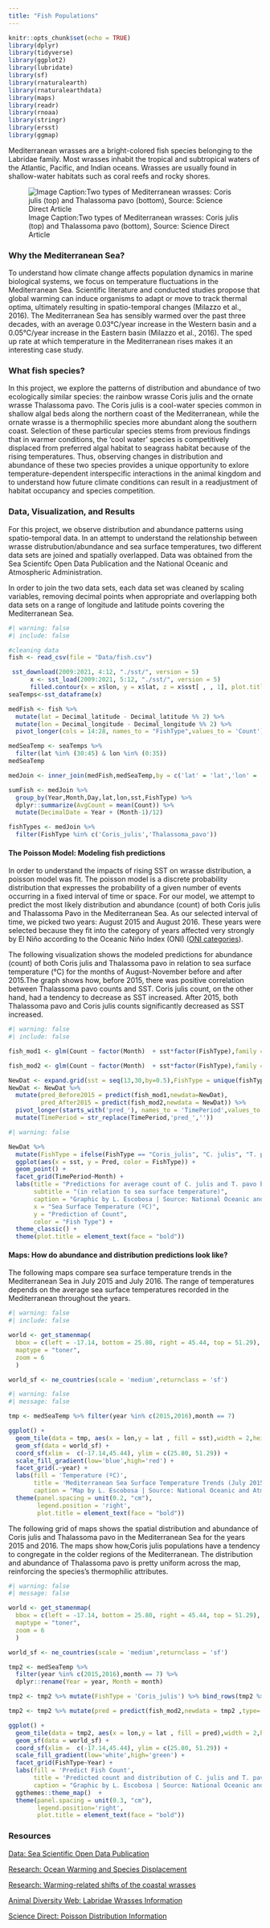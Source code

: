 ```yaml
---
title: "Fish Populations"
---
```


```r
knitr::opts_chunk$set(echo = TRUE)
library(dplyr)
library(tidyverse)
library(ggplot2)
library(lubridate)
library(sf)
library(rnaturalearth)
library(rnaturalearthdata)
library(maps)
library(readr)
library(rnoaa)
library(stringr)
library(ersst)
library(ggmap)
```

Mediterranean wrasses are a bright-colored fish species belonging to the Labridae family. Most wrasses inhabit the tropical and subtropical waters of the Atlantic, Pacific, and Indian oceans. Wrasses are usually found in shallow-water habitats such as coral reefs and rocky shores.

![Image Caption:Two types of Mediterranean wrasses: Coris julis (top) and Thalassoma pavo (bottom), Source: Science Direct Article](Images/fish.png)

### Why the Mediterranean Sea?

To understand how climate change affects population dynamics in marine biological systems, we focus on temperature fluctuations in the Mediterranean Sea. Scientific literature and conducted studies propose that global warming can induce organisms to adapt or move to track thermal optima, ultimately resulting in spatio-temporal changes (Milazzo et al., 2016). The Mediterranean Sea has sensibly warmed over the past three decades, with an average 0.03°C/year increase in the Western basin and a 0.05°C/year increase in the Eastern basin (Milazzo et al., 2016). The sped up rate at which temperature in the Mediterranean rises makes it an interesting case study.

### What fish species?

In this project, we explore the patterns of distribution and abundance of two ecologically similar species: the rainbow wrasse Coris julis and the ornate wrasse Thalassoma pavo. The Coris julis is a cool-water species common in shallow algal beds along the northern coast of the Mediterranean, while the ornate wrasse is a thermophilic species more abundant along the southern coast. Selection of these particular species stems from previous findings that in warmer conditions, the 'cool water' species is competitively displaced from preferred algal habitat to seagrass habitat because of the rising temperatures. Thus, observing changes in distribution and abundance of these two species provides a unique opportunity to exlore temperature-dependent interspecific interactions in the animal kingdom and to understand how future climate conditions can result in a readjustment of habitat occupancy and species competition.

### Data, Visualization, and Results

For this project, we observe distribution and abundance patterns using spatio-temporal data. In an attempt to understand the relationship between wrasse distrubution/abundance and sea surface temperatures, two different data sets are joined and spatially overlapped. Data was obtained from the Sea Scientifc Open Data Publication and the National Oceanic and Atmospheric Administration.

In order to join the two data sets, each data set was cleaned by scaling variables, removing decimal points when appropriate and overlapping both data sets on a range of longitude and latitude points covering the Mediterranean Sea.

```r
#| warning: false
#| include: false

#cleaning data
fish <- read_csv(file = "Data/fish.csv")

 sst_download(2009:2021, 4:12, "./sst/", version = 5)
      x <- sst_load(2009:2021, 5:12, "./sst/", version = 5)
      filled.contour(x = x$lon, y = x$lat, z = x$sst[ , , 1], plot.title = title(main = "Sea Surface Temperatures Around the Globe", xlab = "Latitude", ylab = "Longitude"))
seaTemps<-sst_dataframe(x) 

medFish <- fish %>%
  mutate(lat = Decimal_latitude - Decimal_latitude %% 2) %>%
  mutate(lon = Decimal_longitude - Decimal_longitude %% 2) %>% 
  pivot_longer(cols = 14:28, names_to = "FishType",values_to = 'Count')

medSeaTemp <- seaTemps %>%
  filter(lat %in% (30:45) & lon %in% (0:35))
medSeaTemp

medJoin <- inner_join(medFish,medSeaTemp,by = c('lat' = 'lat','lon' = 'lon','Year' = 'year','Month' = 'month')) %>% mutate(TimePeriod = Year < 2015)

sumFish <- medJoin %>%
  group_by(Year,Month,Day,lat,lon,sst,FishType) %>%
  dplyr::summarize(AvgCount = mean(Count)) %>%
  mutate(DecimalDate = Year + (Month-1)/12)

fishTypes <- medJoin %>%
  filter(FishType %in% c('Coris_julis','Thalassoma_pavo'))
```

#### The Poisson Model: Modeling fish predictions

In order to understand the impacts of rising SST on wrasse distribution, a poisson model was fit. The poisson model is a discrete probability distribution that expresses the probability of a given number of events occurring in a fixed interval of time or space. For our model, we attempt to predict the most likely distribution and abundance (count) of both Coris julis and Thalassoma Pavo in the Mediterranean Sea. As our selected interval of time, we picked two years: August 2015 and August 2016. These years were selected because they fit into the category of years affected very strongly by El Niño according to the Oceanic Niño Index (ONI) ([ONI categories](https://ggweather.com/enso/oni.html)).

The following visualization shows the modeled predictions for abundance (count) of both Coris julis and Thalassoma pavo in relation to sea surface temperature (°C) for the months of August-November before and after 2015.The graph shows how, before 2015, there was positive correlation between Thalassoma pavo counts and SST. Coris julis count, on the other hand, had a tendency to decrease as SST increased. After 2015, both Thalassoma pavo and Coris julis counts significantly decreased as SST increased.

```r
#| warning: false
#| include: false

fish_mod1 <- glm(Count ~ factor(Month)  + sst*factor(FishType),family = 'poisson',data = fishTypes %>% filter(Year < 2015))

fish_mod2 <- glm(Count ~ factor(Month)  + sst*factor(FishType),family = 'poisson',data = fishTypes %>% filter(Year >= 2015))

NewDat <- expand.grid(sst = seq(13,30,by=0.5),FishType = unique(fishTypes$FishType),Month = 7:11)
NewDat <- NewDat %>%
  mutate(pred_Before2015 = predict(fish_mod1,newdata=NewDat), 
         pred_After2015 = predict(fish_mod2,newdata = NewDat)) %>% 
  pivot_longer(starts_with('pred_'), names_to = 'TimePeriod',values_to = 'Pred') %>%
  mutate(TimePeriod = str_replace(TimePeriod,'pred_',''))
```

```r
#| warning: false

NewDat %>% 
  mutate(FishType = ifelse(FishType == "Coris_julis", "C. julis", "T. pavo")) %>% 
  ggplot(aes(x = sst, y = Pred, color = FishType)) + 
  geom_point() + 
  facet_grid(TimePeriod~Month) +
  labs(title = "Predictions for average count of C. julis and T. pavo before and after 2015",
       subtitle = "(in relation to sea surface temperature)",
       caption = "Graphic by L. Escobosa | Source: National Oceanic and Atmospheric Administration",
       x = "Sea Surface Temperature (ºC)",
       y = "Prediction of Count",
       color = "Fish Type") +
  theme_classic() +
  theme(plot.title = element_text(face = "bold"))
```

#### Maps: How do abundance and distribution predictions look like?

The following maps compare sea surface temperature trends in the Mediterranean Sea in July 2015 and July 2016. The range of temperatures depends on the average sea surface temperatures recorded in the Mediterranean throughout the years.

```r
#| warning: false
#| include: false

world <- get_stamenmap(
  bbox = c(left = -17.14, bottom = 25.80, right = 45.44, top = 51.29),
  maptype = "toner",
  zoom = 6
  )

world_sf <- ne_countries(scale = 'medium',returnclass = 'sf')
```

```r
#| warning: false
#| message: false

tmp <- medSeaTemp %>% filter(year %in% c(2015,2016),month == 7) 

ggplot() + 
  geom_tile(data = tmp, aes(x = lon,y = lat , fill = sst),width = 2,height= 2) + 
  geom_sf(data = world_sf) + 
  coord_sf(xlim =  c(-17.14,45.44), ylim = c(25.80, 51.29)) + 
  scale_fill_gradient(low='blue',high='red') + 
  facet_grid(.~year) +
  labs(fill = 'Temperature (ºC)', 
       title = 'Mediterranean Sea Surface Temperature Trends (July 2015/2016)', 
       caption = "Map by L. Escobosa | Source: National Oceanic and Atmospheric Administration ") + ggthemes::theme_map() +  
  theme(panel.spacing = unit(0.2, "cm"), 
        legend.position = 'right',
        plot.title = element_text(face = "bold"))
```

The following grid of maps shows the spatial distribution and abundance of Coris julis and Thalassoma pavo in the Mediterranean Sea for the years 2015 and 2016. The maps show how,Coris julis populations have a tendency to congregate in the colder regions of the Mediterranean. The distribution and abundance of Thalassoma pavo is pretty uniform across the map, reinforcing the species's thermophilic attributes.

```r
#| warning: false
#| message: false

world <- get_stamenmap(
  bbox = c(left = -17.14, bottom = 25.80, right = 45.44, top = 51.29),
  maptype = "toner",
  zoom = 6
  )

world_sf <- ne_countries(scale = 'medium',returnclass = 'sf')

tmp2 <- medSeaTemp %>% 
  filter(year %in% c(2015,2016),month == 7) %>% 
  dplyr::rename(Year = year, Month = month) 

tmp2 <- tmp2 %>% mutate(FishType = 'Coris_julis') %>% bind_rows(tmp2 %>% mutate(FishType = 'Thalassoma_pavo'))

tmp2 <- tmp2 %>% mutate(pred = predict(fish_mod2,newdata = tmp2 ,type='response')) %>% filter(!is.na(pred))

ggplot() + 
  geom_tile(data = tmp2, aes(x = lon,y = lat , fill = pred),width = 2,height= 2) + 
  geom_sf(data = world_sf) + 
  coord_sf(xlim =  c(-17.14,45.44), ylim = c(25.80, 51.29)) + 
  scale_fill_gradient(low='white',high='green') + 
  facet_grid(FishType~Year) + 
  labs(fill = 'Predict Fish Count', 
       title = 'Predicted count and distribution of C. julis and T. pavo in the Mediterranean Sea \n (July 2015/2016) ',
       caption = "Graphic by L. Escobosa | Source: National Oceanic and Atmospheric Administration ") + 
  ggthemes::theme_map()  + 
  theme(panel.spacing = unit(0.3, "cm"), 
        legend.position='right',
        plot.title = element_text(face = "bold"))
```

### Resources

[Data: Sea Scientific Open Data Publication](https://www.seanoe.org/data/00756/86784/)

[Research: Ocean Warming and Species Displacement](https://besjournals.onlinelibrary.wiley.com/doi/full/10.1111/1365-2656.12053)

[Research: Warming-related shifts of the coastal wrasses](https://www.sciencedirect.com/science/article/abs/pii/S0141113616301155)

[Animal Diversity Web: Labridae Wrasses Information](https://animaldiversity.org/accounts/Labridae/)

[Science Direct: Poisson Distribution Information](https://www.sciencedirect.com/topics/mathematics/poisson-distribution)

